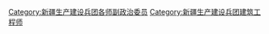 [[Category:新疆生产建设兵团各师副政治委员|Category:新疆生产建设兵团各师副政治委员]]
[[Category:新疆生产建设兵团建筑工程师|Category:新疆生产建设兵团建筑工程师]]